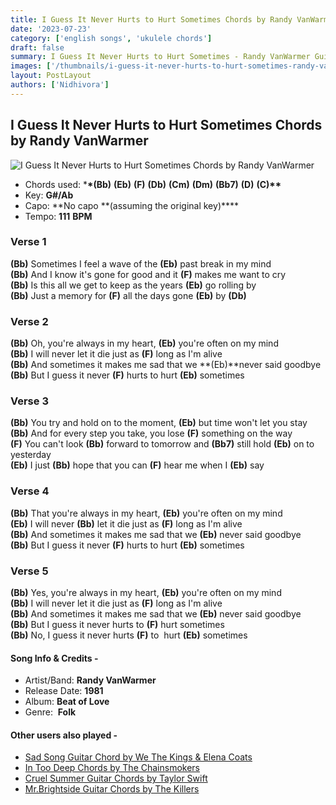 ```yaml
---
title: I Guess It Never Hurts to Hurt Sometimes Chords by Randy VanWarmer
date: '2023-07-23'
category: ['english songs', 'ukulele chords']
draft: false
summary: I Guess It Never Hurts to Hurt Sometimes - Randy VanWarmer Guitar Chords. The chords used in this song are (Bb) (Eb) (F) (Db) (Cm) (Dm) (Bb7) (D) (C) . The key of this song is G#/Ab.
images: ['/thumbnails/i-guess-it-never-hurts-to-hurt-sometimes-randy-vanwarmer.jpg']
layout: PostLayout
authors: ['Nidhivora']
---
```


## I Guess It Never Hurts to Hurt Sometimes Chords by Randy VanWarmer

![I Guess It Never Hurts to Hurt Sometimes Chords by Randy VanWarmer](/thumbnails/i-guess-it-never-hurts-to-hurt-sometimes-randy-vanwarmer.jpg)

- Chords used: \***\*(Bb)** **(Eb)** **(F)** **(Db)** **(Cm)** **(Dm)** **(Bb7)** **(D)** **(C)\*\***
- Key: **G#/Ab**
- Capo: **No capo **(assuming the original key)\*\*\*\*
- Tempo: **111** **BPM**

### **Verse 1**

**(Bb)** Sometimes I feel a wave of the **(Eb)** past break in my mind\
**(Bb)** And I know it's gone for good and it **(F)** makes me want to cry\
**(Bb)** Is this all we get to keep as the years **(Eb)** go rolling by\
**(Bb)** Just a memory for **(F)** all the days gone **(Eb)** by **(Db)**

### **Verse 2**

**(Bb)** Oh, you're always in my heart, **(Eb)** you're often on my mind\
**(Bb)** I will never let it die just as **(F)** long as I'm alive\
**(Bb)** And sometimes it makes me sad that we **(Eb)**never said goodbye\
**(Bb)** But I guess it never **(F)** hurts to hurt **(Eb)** sometimes

### **Verse 3**

**(Bb)** You try and hold on to the moment, **(Eb)** but time won't let you stay\
**(Bb)** And for every step you take, you lose **(F)** something on the way\
**(F)** You can't look **(Bb)** forward to tomorrow and **(Bb7)** still hold **(Eb)** on to yesterday\
**(Eb)** I just **(Bb)** hope that you can **(F)** hear me when I **(Eb)** say

### **Verse 4**

**(Bb)** That you're always in my heart, **(Eb)** you're often on my mind\
**(Eb)** I will never **(Bb)** let it die just as **(F)** long as I'm alive\
**(Bb)** And sometimes it makes me sad that we **(Eb)** never said goodbye\
**(Bb)** But I guess it never **(F)** hurts to hurt **(Eb)** sometimes

### **Verse 5**

**(Bb)** Yes, you're always in my heart, **(Eb)** you're often on my mind\
**(Bb)** I will never let it die just as **(F)** long as I'm alive\
**(Bb)** And sometimes it makes me sad that we **(Eb)** never said goodbye\
**(Bb)** But I guess it never hurts to **(F)** hurt sometimes\
**(Bb)** No, I guess it never hurts **(F)** to  hurt **(Eb)** sometimes

#### Song Info & Credits -

- Artist/Band: **Randy VanWarmer**
- Release Date: **1981**
- Album: **Beat of Love**
- Genre:  **Folk**

#### Other users also played -

- [Sad Song Guitar Chord by We The Kings & Elena Coats](https://www.chordsco.com/chords/sad-song-guitar-chord-by-we-the-kings-elena-coats)
- [In Too Deep Chords by The Chainsmokers](https://www.chordsco.com/chords/in-too-deep-chords-by-the-chainsmokers)
- [Cruel Summer Guitar Chords by Taylor Swift](https://www.chordsco.com/chords/cruel-summer-guitar-chords-by-taylor-swift)
- [Mr.Brightside Guitar Chords by The Killers](https://www.chordsco.com/chords/mrbrightside-guitar-chords-by-the-killers)

